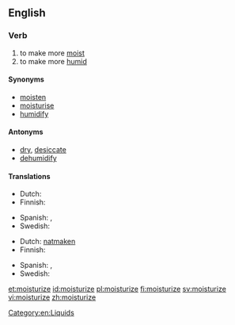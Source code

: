 ==English==

===Verb===
{{en-verb|moisturiz|ing}}

# to make more [[moist]]
# to make more [[humid]]

====Synonyms====
*[[moisten]]
*[[moisturise]]
*[[humidify]]

====Antonyms====
*[[dry]], [[desiccate]]
*[[dehumidify]]

====Translations====
{{trans-top|to make more moist}}
* Dutch: {{t+|nl|bevochtigen}}
* Finnish: {{t-|fi|kosteuttaa}}
{{trans-mid}}
* Spanish: {{t+|es|humidificar}}, {{t-|es|humedecer}}
* Swedish: {{t+|sv|fukta}}
{{trans-bottom}}

{{trans-top|to make more humid}}
* Dutch: [[natmaken]]
* Finnish: {{t-|fi|kosteuttaa}}
{{trans-mid}}
* Spanish: {{t+|es|humidificar}}, {{t-|es|humedecer}}
* Swedish: {{t+|sv|fukta}}
{{trans-bottom}}

[[Category:en:Liquids]]

[[et:moisturize]]
[[id:moisturize]]
[[pl:moisturize]]
[[fi:moisturize]]
[[sv:moisturize]]
[[vi:moisturize]]
[[zh:moisturize]]